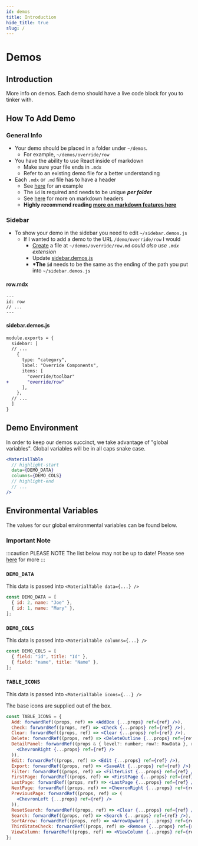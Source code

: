```yaml
---
id: demos
title: Introduction
hide_title: true
slug: /
---
```



# Demos

## Introduction

More info on demos. Each demo should have a live code block for you to tinker with.

## How To Add Demo

### General Info

- Your demo should be placed in a folder under `~/demos`.
  - For example, `~/demos/override/row`
- You have the ability to use React inside of markdown
  - Make sure your file ends in `.mdx`
  - Refer to an existing demo file for a better understanding
- Each `.mdx` or `.md` file has to have a header
  - See [here](https://github.com/material-table-core/website/blob/master/.github/contributing/example-header.md) for an example
  - The `id` is required and needs to be unique **_per folder_**
  - See [here](https://v2.docusaurus.io/docs/markdown-features/#markdown-headers) for more on markdown headers
  - **Highly recommend reading [more on markdown features here](https://v2.docusaurus.io/docs/markdown-features/)**

### Sidebar

- To show your demo in the sidebar you need to edit `~/sidebar.demos.js`
  - If I wanted to add a demo to the URL `/demo/override/row` I would
    - [Create](#rowmdx) a file at `~/demos/override/row.md` _could also use `.mdx` extension_
    - Update [sidebar.demos.js](#sidebardemosjs)
    - **\*The `id`** needs to be the same as the ending of the path you put into `~/sidebar.demos.js`

#### row.mdx

```
---
id: row
// ...
---
```

#### sidebar.demos.js

```diff
module.exports = {
  sidebar: [
  // ...
    {
      type: "category",
      label: "Override Components",
      items: [
        "override/toolbar"
+       "override/row"
      ],
    },
  // ...
  ]
}
```

## Demo Environment

In order to keep our demos succinct, we take advantage of "global variables". Global variables will be in all caps snake case.

```jsx
<MaterialTable
  // highlight-start
  data={DEMO_DATA}
  columns={DEMO_COLS}
  // highlight-end
  // ...
/>
```

## Environmental Variables

The values for our global environmental variables can be found below.

### Important Note

:::caution PLEASE NOTE
The list below may not be up to date! Please see [here](https://github.com/material-table-core/website/blob/master/demos/demo.global-variables.js) for more
:::

### `DEMO_DATA`

This data is passed into `<MaterialTable data={...} />`

```javascript
const DEMO_DATA = [
  { id: 2, name: "Joe" },
  { id: 1, name: "Mary" },
];
```

### `DEMO_COLS`

This data is passed into `<MaterialTable columns={...} />`

```javascript
const DEMO_COLS = [
  { field: "id", title: "Id" },
  { field: "name", title: "Name" },
];
```

### `TABLE_ICONS`

This data is passed into `<MaterialTable icons={...} />`

The base icons are supplied out of the box.

```jsx
const TABLE_ICONS = {
  Add: forwardRef((props, ref) => <AddBox {...props} ref={ref} />),
  Check: forwardRef((props, ref) => <Check {...props} ref={ref} />),
  Clear: forwardRef((props, ref) => <Clear {...props} ref={ref} />),
  Delete: forwardRef((props, ref) => <DeleteOutline {...props} ref={ref} />),
  DetailPanel: forwardRef((props & { level?: number; row?: RowData }, ref) => (
    <ChevronRight {...props} ref={ref} />
  )),
  Edit: forwardRef((props, ref) => <Edit {...props} ref={ref} />),
  Export: forwardRef((props, ref) => <SaveAlt {...props} ref={ref} />),
  Filter: forwardRef((props, ref) => <FilterList {...props} ref={ref} />),
  FirstPage: forwardRef((props, ref) => <FirstPage {...props} ref={ref} />),
  LastPage: forwardRef((props, ref) => <LastPage {...props} ref={ref} />),
  NextPage: forwardRef((props, ref) => <ChevronRight {...props} ref={ref} />),
  PreviousPage: forwardRef((props, ref) => (
    <ChevronLeft {...props} ref={ref} />
  )),
  ResetSearch: forwardRef((props, ref) => <Clear {...props} ref={ref} />),
  Search: forwardRef((props, ref) => <Search {...props} ref={ref} />),
  SortArrow: forwardRef((props, ref) => <ArrowUpward {...props} ref={ref} />),
  ThirdStateCheck: forwardRef((props, ref) => <Remove {...props} ref={ref} />),
  ViewColumn: forwardRef((props, ref) => <ViewColumn {...props} ref={ref} />),
};
```
